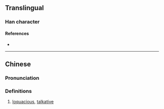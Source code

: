 {{character info/new}}
==Translingual==

===Han character===
{{Han char|rn=9|rad=人|as=12|sn=14|four=|canj=OSIM|ids=⿰亻歰}}

====References====
* {{Han ref|kx=0117.250|hdz=10232.080|uh=348A|ud=13450}}

----

==Chinese==
{{zh-forms}}

===Pronunciation===
{{zh-pron
|m=sè
|c=saap1,sik1
|mc=y
|oc=
|ma=
|cat=a
}}

===Definitions===
{{zh-hanzi}}

# [[loquacious]], [[talkative]]
